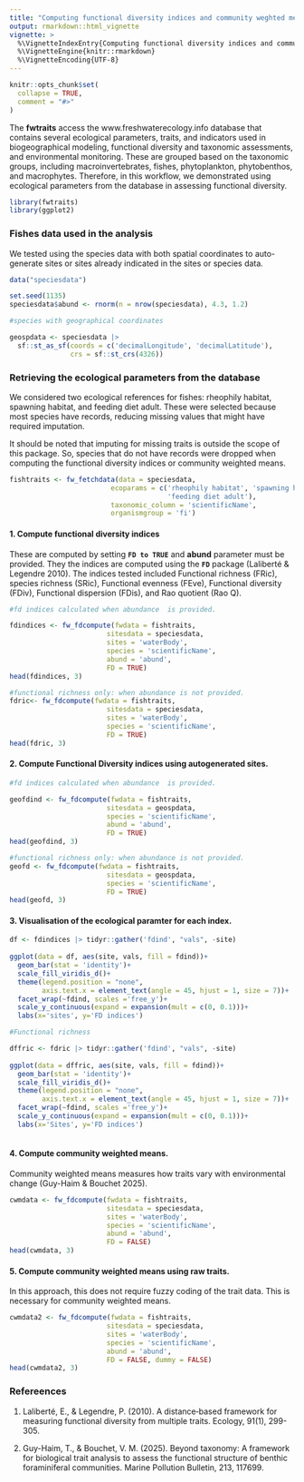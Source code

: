 ```yaml
---
title: "Computing functional diversity indices and community weghted means for fishes."
output: rmarkdown::html_vignette
vignette: >
  %\VignetteIndexEntry{Computing functional diversity indices and community weghted means for fishes.}
  %\VignetteEngine{knitr::rmarkdown}
  %\VignetteEncoding{UTF-8}
---
```


```r
knitr::opts_chunk$set(
  collapse = TRUE,
  comment = "#>"
)
```

The **fwtraits** access the www.freshwaterecology.info database that contains several ecological parameters, traits, and indicators used in biogeographical modeling, functional diversity and taxonomic assessments, and environmental monitoring. These are grouped based on the taxonomic groups, including macroinvertebrates, fishes, phytoplankton, phytobenthos, and macrophytes. Therefore, in this workflow, we demonstrated using ecological parameters from the database in assessing functional diversity. 


```r
library(fwtraits)
library(ggplot2)
```

### Fishes data used in the analysis

We tested using the species data with both spatial coordinates to auto-generate sites or sites already indicated in the sites or species data.

```r
data("speciesdata")

set.seed(1135)
speciesdata$abund <- rnorm(n = nrow(speciesdata), 4.3, 1.2)

#species with geographical coordinates

geospdata <- speciesdata |> 
  sf::st_as_sf(coords = c('decimalLongitude', 'decimalLatitude'), 
               crs = sf::st_crs(4326))

```

### Retrieving the ecological parameters from the database

We considered two ecological references for fishes: rheophily habitat, spawning habitat, and feeding diet adult. These were selected because most species have records, reducing missing values that might have required imputation. 

It should be noted that imputing for missing traits is outside the scope of this package. So, species that do not have records were dropped when computing the functional diversity indices or community weighted means.

```r

fishtraits <- fw_fetchdata(data = speciesdata, 
                         ecoparams = c('rheophily habitat', 'spawning habitat',
                                       'feeding diet adult'), 
                         taxonomic_column = 'scientificName',
                         organismgroup = 'fi')
```

#### 1. Compute functional diversity indices 

These are computed by setting **`FD to TRUE`** and **abund** parameter must be provided. They the indices are computed using the **`FD`** package (Laliberté & Legendre 2010). The indices tested included Functional richness (FRic), species richness (SRic), Functional evenness (FEve), Functional diversity (FDiv), Functional dispersion (FDis), and Rao quotient (Rao Q).


```r

#fd indices calculated when abundance  is provided.

fdindices <- fw_fdcompute(fwdata = fishtraits, 
                        sitesdata = speciesdata,
                        sites = 'waterBody',
                        species = 'scientificName',
                        abund = 'abund',
                        FD = TRUE)
head(fdindices, 3)

#functional richness only: when abundance is not provided.
fdric<- fw_fdcompute(fwdata = fishtraits, 
                        sitesdata = speciesdata,
                        sites = 'waterBody',
                        species = 'scientificName',
                        FD = TRUE)
head(fdric, 3)
```

#### 2. Compute Functional Diversity indices using autogenerated sites.

```r

#fd indices calculated when abundance  is provided.

geofdind <- fw_fdcompute(fwdata = fishtraits, 
                        sitesdata = geospdata,
                        species = 'scientificName',
                        abund = 'abund',
                        FD = TRUE)
head(geofdind, 3)

#functional richness only: when abundance is not provided.
geofd <- fw_fdcompute(fwdata = fishtraits, 
                        sitesdata = geospdata,
                        species = 'scientificName',
                        FD = TRUE)
head(geofd, 3)
```

#### 3. Visualisation of the ecological paramter for each index.

```r

df <- fdindices |> tidyr::gather('fdind', "vals", -site)
                                 
ggplot(data = df, aes(site, vals, fill = fdind))+
  geom_bar(stat = 'identity')+
  scale_fill_viridis_d()+
  theme(legend.position = "none",
        axis.text.x = element_text(angle = 45, hjust = 1, size = 7))+
  facet_wrap(~fdind, scales ='free_y')+
  scale_y_continuous(expand = expansion(mult = c(0, 0.1)))+
  labs(x='sites', y='FD indices')

#Functional richness

dffric <- fdric |> tidyr::gather('fdind', "vals", -site)
                                 
ggplot(data = dffric, aes(site, vals, fill = fdind))+
  geom_bar(stat = 'identity')+
  scale_fill_viridis_d()+
  theme(legend.position = "none",
        axis.text.x = element_text(angle = 45, hjust = 1, size = 7))+
  facet_wrap(~fdind, scales ='free_y')+
  scale_y_continuous(expand = expansion(mult = c(0, 0.1)))+
  labs(x='Sites', y='FD indices')
  
```



#### 4. Compute community weighted means.

Community weighted means measures how traits vary with environmental change (Guy-Haim & Bouchet 2025).

```r
cwmdata <- fw_fdcompute(fwdata = fishtraits, 
                        sitesdata = speciesdata,
                        sites = 'waterBody',
                        species = 'scientificName',
                        abund = 'abund',
                        FD = FALSE)
head(cwmdata, 3)
```

#### 5. Compute community weighted means using raw traits.

In this approach, this does not require fuzzy coding of the trait data. This is necessary for community weighted means. 
 
```r
cwmdata2 <- fw_fdcompute(fwdata = fishtraits, 
                        sitesdata = speciesdata,
                        sites = 'waterBody',
                        species = 'scientificName',
                        abund = 'abund',
                        FD = FALSE, dummy = FALSE)
head(cwmdata2, 3)
```

### Refereences 

1. Laliberté, E., & Legendre, P. (2010). A distance‐based framework for measuring functional diversity from multiple traits. Ecology, 91(1), 299-305.

2. Guy-Haim, T., & Bouchet, V. M. (2025). Beyond taxonomy: A framework for biological trait analysis to assess the functional structure of benthic foraminiferal communities. Marine Pollution Bulletin, 213, 117699.
